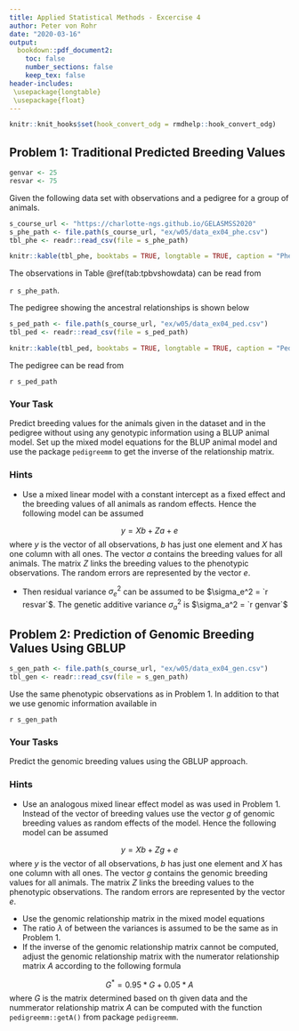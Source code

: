 ```yaml
---
title: Applied Statistical Methods - Excercise 4
author: Peter von Rohr
date: "2020-03-16"
output:
  bookdown::pdf_document2:
    toc: false
    number_sections: false
    keep_tex: false
header-includes:
 \usepackage{longtable}
 \usepackage{float}
---
```


```r
knitr::knit_hooks$set(hook_convert_odg = rmdhelp::hook_convert_odg)
```

## Problem 1: Traditional Predicted Breeding Values
```r
genvar <- 25
resvar <- 75
```

Given the following data set with observations and a pedigree for a group of animals.

```r
s_course_url <- "https://charlotte-ngs.github.io/GELASMSS2020"
s_phe_path <- file.path(s_course_url, "ex/w05/data_ex04_phe.csv")
tbl_phe <- readr::read_csv(file = s_phe_path)
```

```r
knitr::kable(tbl_phe, booktabs = TRUE, longtable = TRUE, caption = "Phenotypic Observations")
```

The observations in Table \@ref(tab:tpbvshowdata) can be read from 

`r s_phe_path`. 

The pedigree showing the ancestral relationships is shown below

```r
s_ped_path <- file.path(s_course_url, "ex/w05/data_ex04_ped.csv")
tbl_ped <- readr::read_csv(file = s_ped_path)
```

```r
knitr::kable(tbl_ped, booktabs = TRUE, longtable = TRUE, caption = "Pedigree")
```

The pedigree can be read from 

`r s_ped_path`


### Your Task
Predict breeding values for the animals given in the dataset and in the pedigree without using any genotypic information using a BLUP animal model. Set up the mixed model equations for the BLUP animal model and use the package `pedigreemm` to get the inverse of the relationship matrix.


### Hints
* Use a mixed linear model with a constant intercept as a fixed effect and the breeding values of all animals as random effects. Hence the following model can be assumed

$$y = Xb + Za + e$$
where $y$ is the vector of all observations, $b$ has just one element and $X$ has one column with all ones. The vector $a$ contains the breeding values for all animals. The matrix $Z$ links the breeding values to the phenotypic observations. The random errors are represented by the vector $e$.

* Then residual variance $\sigma_e^2$ can be assumed to be $\sigma_e^2 = `r resvar`$. The genetic additive variance $\sigma_a^2$ is $\sigma_a^2 = `r genvar`$

 


## Problem 2: Prediction of Genomic Breeding Values Using GBLUP
```r
s_gen_path <- file.path(s_course_url, "ex/w05/data_ex04_gen.csv")
tbl_gen <- readr::read_csv(file = s_gen_path)
```

Use the same phenotypic observations as in Problem 1. In addition to that we use genomic information available in 

`r s_gen_path`


### Your Tasks
Predict the genomic breeding values using the GBLUP approach.


### Hints
* Use an analogous mixed linear effect model as was used in Problem 1. Instead of the vector of breeding values use the vector $g$ of genomic breeding values as random effects of the model. Hence the following model can be assumed

$$y = Xb + Zg + e$$
where $y$ is the vector of all observations, $b$ has just one element and $X$ has one column with all ones. The vector $g$ contains the genomic breeding values for all animals. The matrix $Z$ links the breeding values to the phenotypic observations. The random errors are represented by the vector $e$.

* Use the genomic relationship matrix in the mixed model equations
* The ratio $\lambda$ of between the variances is assumed to be the same as in Problem 1.
* If the inverse of the genomic relationship matrix cannot be computed, adjust the genomic relationship matrix with the numerator relationship matrix $A$ according to the following formula

$$G^{*} = 0.95 * G + 0.05 * A$$
where $G$ is the matrix determined based on th given data and the nummerator relationship matrix $A$ can be computed with the function `pedigreemm::getA()` from package `pedigreemm`. 


